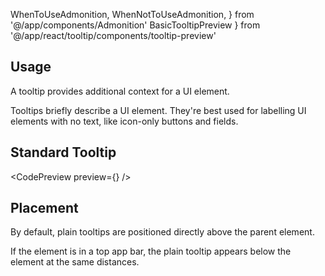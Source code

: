 ---
---

  WhenToUseAdmonition,
  WhenNotToUseAdmonition,
} from '@/app/components/Admonition'
  BasicTooltipPreview
} from '@/app/react/tooltip/components/tooltip-preview'

## Usage

A tooltip provides additional context for a UI element.

Tooltips briefly describe a UI element. They're best used for labelling UI elements with no text, like icon-only buttons and fields.

<WhenToUseAdmonition description="When you need to describe what a visual element is within the UI." />

<WhenNotToUseAdmonition description="When you need to provide a tooltip that contains actions - use the Popover." />


## Standard Tooltip

<CodePreview preview={<BasicTooltipPreview />} />

<WhenToUseAdmonition description="When you need to describe a UI element." />

## Placement

By default, plain tooltips are positioned directly above the parent element.

If the element is in a top app bar, the plain tooltip appears below the element at the same distances.
